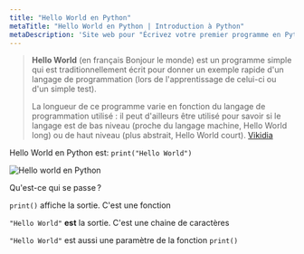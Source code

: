 ```yaml
---
title: "Hello World en Python"
metaTitle: "Hello World en Python | Introduction à Python"
metaDescription: 'Site web pour "Écrivez votre premier programme en Python" #SolidairePasSolitaire'
---
```


> **Hello World** (en français Bonjour le monde) est un programme simple qui est traditionnellement écrit pour donner un exemple rapide d'un langage de programmation (lors de l'apprentissage de celui-ci ou d'un simple test).
>
> La longueur de ce programme varie en fonction du langage de programmation utilisé : il peut d'ailleurs être utilisé pour savoir si le langage est de bas niveau (proche du langage machine, Hello World long) ou de haut niveau (plus abstrait, Hello World court).
> [Vikidia](https://fr.vikidia.org/wiki/Hello_World)

Hello World en Python est: `print("Hello World")`

![Hello world en Python](./hello-world.png)


Qu'est-ce qui se passe ?

`print()` affiche la sortie. C'est une fonction

`"Hello World"` **est** la sortie. C'est une chaine de caractères

`"Hello World"` est aussi une paramètre de la fonction `print()`
